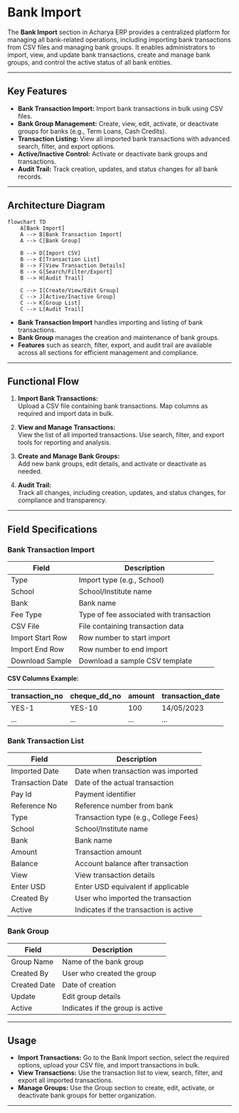# Bank Import

The **Bank Import** section in Acharya ERP provides a centralized platform for managing all bank-related operations, including importing bank transactions from CSV files and managing bank groups. It enables administrators to import, view, and update bank transactions, create and manage bank groups, and control the active status of all bank entities.

---

## Key Features

- **Bank Transaction Import:** Import bank transactions in bulk using CSV files.
- **Bank Group Management:** Create, view, edit, activate, or deactivate groups for banks (e.g., Term Loans, Cash Credits).
- **Transaction Listing:** View all imported bank transactions with advanced search, filter, and export options.
- **Active/Inactive Control:** Activate or deactivate bank groups and transactions.
- **Audit Trail:** Track creation, updates, and status changes for all bank records.

---

## Architecture Diagram

```mermaid
flowchart TD
    A[Bank Import]
    A --> B[Bank Transaction Import]
    A --> C[Bank Group]

    B --> D[Import CSV]
    B --> E[Transaction List]
    B --> F[View Transaction Details]
    B --> G[Search/Filter/Export]
    B --> H[Audit Trail]

    C --> I[Create/View/Edit Group]
    C --> J[Active/Inactive Group]
    C --> K[Group List]
    C --> L[Audit Trail]
```

- **Bank Transaction Import** handles importing and listing of bank transactions.
- **Bank Group** manages the creation and maintenance of bank groups.
- **Features** such as search, filter, export, and audit trail are available across all sections for efficient management and compliance.

---

## Functional Flow

1. **Import Bank Transactions:**  
   Upload a CSV file containing bank transactions. Map columns as required and import data in bulk.

2. **View and Manage Transactions:**  
   View the list of all imported transactions. Use search, filter, and export tools for reporting and analysis.

3. **Create and Manage Bank Groups:**  
   Add new bank groups, edit details, and activate or deactivate as needed.

4. **Audit Trail:**  
   Track all changes, including creation, updates, and status changes, for compliance and transparency.

---

## Field Specifications

### Bank Transaction Import

| Field             | Description                              |
| ----------------- | ---------------------------------------- |
| Type              | Import type (e.g., School)               |
| School            | School/Institute name                    |
| Bank              | Bank name                                |
| Fee Type          | Type of fee associated with transaction  |
| CSV File          | File containing transaction data         |
| Import Start Row  | Row number to start import               |
| Import End Row    | Row number to end import                 |
| Download Sample   | Download a sample CSV template           |

**CSV Columns Example:**

| transaction_no | cheque_dd_no | amount | transaction_date |
| -------------- | ------------ | ------ | --------------- |
| YES-1          | YES-10       | 100    | 14/05/2023      |
| ...            | ...          | ...    | ...             |

### Bank Transaction List

| Field            | Description                          |
| ---------------- | ------------------------------------ |
| Imported Date    | Date when transaction was imported    |
| Transaction Date | Date of the actual transaction       |
| Pay Id           | Payment identifier                   |
| Reference No     | Reference number from bank           |
| Type             | Transaction type (e.g., College Fees)|
| School           | School/Institute name                |
| Bank             | Bank name                            |
| Amount           | Transaction amount                   |
| Balance          | Account balance after transaction    |
| View             | View transaction details             |
| Enter USD        | Enter USD equivalent if applicable   |
| Created By       | User who imported the transaction    |
| Active           | Indicates if the transaction is active|

### Bank Group

| Field        | Description                          |
| ------------ | ------------------------------------ |
| Group Name   | Name of the bank group               |
| Created By   | User who created the group           |
| Created Date | Date of creation                     |
| Update       | Edit group details                   |
| Active       | Indicates if the group is active     |

---

## Usage

- **Import Transactions:** Go to the Bank Import section, select the required options, upload your CSV file, and import transactions in bulk.
- **View Transactions:** Use the transaction list to view, search, filter, and export all imported transactions.
- **Manage Groups:** Use the Group section to create, edit, activate, or deactivate bank groups for better organization.

---
